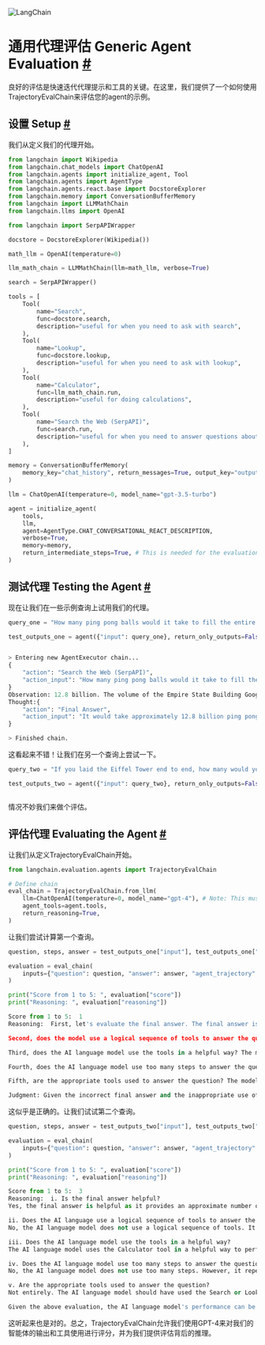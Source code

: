 
<Head>
  <script>
    {
      `(function() {
         var _hmt = _hmt || [];
(function() {
  var hm = document.createElement("script");
  hm.src = "https://hm.baidu.com/hm.js?e60fb290e204e04c5cb6f79b0ac1e697";
  var s = document.getElementsByTagName("script")[0]; 
  s.parentNode.insertBefore(hm, s);
})();
       })();`
    }
  </script>
</Head>

![LangChain](https://pica.zhimg.com/50/v2-56e8bbb52aa271012541c1fe1ceb11a2_r.gif)

 通用代理评估 Generic Agent Evaluation
 [#](#generic-agent-evaluation "Permalink to this headline")
==============================================================


良好的评估是快速迭代代理提示和工具的关键。在这里，我们提供了一个如何使用TrajectoryEvalChain来评估您的agent的示例。



设置 Setup
 [#](#setup "Permalink to this headline")
-------------------------------------------------



我们从定义我们的代理开始。
 







```python
from langchain import Wikipedia
from langchain.chat_models import ChatOpenAI
from langchain.agents import initialize_agent, Tool
from langchain.agents import AgentType
from langchain.agents.react.base import DocstoreExplorer
from langchain.memory import ConversationBufferMemory
from langchain import LLMMathChain
from langchain.llms import OpenAI

from langchain import SerpAPIWrapper

docstore = DocstoreExplorer(Wikipedia())

math_llm = OpenAI(temperature=0)

llm_math_chain = LLMMathChain(llm=math_llm, verbose=True)

search = SerpAPIWrapper()

tools = [
    Tool(
        name="Search",
        func=docstore.search,
        description="useful for when you need to ask with search",
    ),
    Tool(
        name="Lookup",
        func=docstore.lookup,
        description="useful for when you need to ask with lookup",
    ),
    Tool(
        name="Calculator",
        func=llm_math_chain.run,
        description="useful for doing calculations",
    ),
    Tool(
        name="Search the Web (SerpAPI)",
        func=search.run,
        description="useful for when you need to answer questions about current events",
    ),
]

memory = ConversationBufferMemory(
    memory_key="chat_history", return_messages=True, output_key="output"
)

llm = ChatOpenAI(temperature=0, model_name="gpt-3.5-turbo")

agent = initialize_agent(
    tools,
    llm,
    agent=AgentType.CHAT_CONVERSATIONAL_REACT_DESCRIPTION,
    verbose=True,
    memory=memory,
    return_intermediate_steps=True, # This is needed for the evaluation later
)
```








测试代理 Testing the Agent
 [#](#testing-the-agent "Permalink to this headline")
-------------------------------------------------------------------------



现在让我们在一些示例查询上试用我们的代理。
 







```python
query_one = "How many ping pong balls would it take to fill the entire Empire State Building?"

test_outputs_one = agent({"input": query_one}, return_only_outputs=False)

```








```python

> Entering new AgentExecutor chain...
{
    "action": "Search the Web (SerpAPI)",
    "action_input": "How many ping pong balls would it take to fill the entire Empire State Building?"
}
Observation: 12.8 billion. The volume of the Empire State Building Googles in at around 37 million ft³. A golf ball comes in at about 2.5 in³.
Thought:{
    "action": "Final Answer",
    "action_input": "It would take approximately 12.8 billion ping pong balls to fill the entire Empire State Building."
}

> Finished chain.

```






这看起来不错！让我们在另一个查询上尝试一下。
 







```python
query_two = "If you laid the Eiffel Tower end to end, how many would you need cover the US from coast to coast?"

test_outputs_two = agent({"input": query_two}, return_only_outputs=False)
```








```python

```






情况不妙我们来做个评估。
 





评估代理 Evaluating the Agent
 [#](#evaluating-the-agent "Permalink to this headline")
-------------------------------------------------------------------------------
让我们从定义TrajectoryEvalChain开始。
 







```python
from langchain.evaluation.agents import TrajectoryEvalChain

# Define chain
eval_chain = TrajectoryEvalChain.from_llm(
    llm=ChatOpenAI(temperature=0, model_name="gpt-4"), # Note: This must be a ChatOpenAI model
    agent_tools=agent.tools,
    return_reasoning=True,
)
```






让我们尝试计算第一个查询。
 







```python
question, steps, answer = test_outputs_one["input"], test_outputs_one["intermediate_steps"], test_outputs_one["output"]

evaluation = eval_chain(
    inputs={"question": question, "answer": answer, "agent_trajectory": eval_chain.get_agent_trajectory(steps)},
)

print("Score from 1 to 5: ", evaluation["score"])
print("Reasoning: ", evaluation["reasoning"])
```








```python
Score from 1 to 5:  1
Reasoning:  First, let's evaluate the final answer. The final answer is incorrect because it uses the volume of golf balls instead of ping pong balls. The answer is not helpful.

Second, does the model use a logical sequence of tools to answer the question? The model only used one tool, which was the Search the Web (SerpAPI). It did not use the Calculator tool to calculate the correct volume of ping pong balls.

Third, does the AI language model use the tools in a helpful way? The model used the Search the Web (SerpAPI) tool, but the output was not helpful because it provided information about golf balls instead of ping pong balls.

Fourth, does the AI language model use too many steps to answer the question? The model used only one step, which is not too many. However, it should have used more steps to provide a correct answer.

Fifth, are the appropriate tools used to answer the question? The model should have used the Search tool to find the volume of the Empire State Building and the volume of a ping pong ball. Then, it should have used the Calculator tool to calculate the number of ping pong balls needed to fill the building.

Judgment: Given the incorrect final answer and the inappropriate use of tools, we give the model a score of 1.
```






这似乎是正确的。让我们试试第二个查询。
 







```python
question, steps, answer = test_outputs_two["input"], test_outputs_two["intermediate_steps"], test_outputs_two["output"]

evaluation = eval_chain(
    inputs={"question": question, "answer": answer, "agent_trajectory": eval_chain.get_agent_trajectory(steps)},
)

print("Score from 1 to 5: ", evaluation["score"])
print("Reasoning: ", evaluation["reasoning"])
```








```python
Score from 1 to 5:  3
Reasoning:  i. Is the final answer helpful?
Yes, the final answer is helpful as it provides an approximate number of Eiffel Towers needed to cover the US from coast to coast.

ii. Does the AI language use a logical sequence of tools to answer the question?
No, the AI language model does not use a logical sequence of tools. It directly uses the Calculator tool without first using the Search or Lookup tools to find the necessary information (length of the Eiffel Tower and distance from coast to coast in the US).

iii. Does the AI language model use the tools in a helpful way?
The AI language model uses the Calculator tool in a helpful way to perform the calculation, but it should have used the Search or Lookup tools first to find the required information.

iv. Does the AI language model use too many steps to answer the question?
No, the AI language model does not use too many steps. However, it repeats the same step twice, which is unnecessary.

v. Are the appropriate tools used to answer the question?
Not entirely. The AI language model should have used the Search or Lookup tools to find the required information before using the Calculator tool.

Given the above evaluation, the AI language model's performance can be scored as follows:

```
这听起来也是对的。总之，TrajectoryEvalChain允许我们使用GPT-4来对我们的智能体的输出和工具使用进行评分，并为我们提供评估背后的推理。


